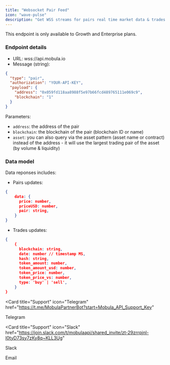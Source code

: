 ```yaml
---
title: "Websocket Pair Feed"
icon: "wave-pulse"
description: "Get WSS streams for pairs real time market data & trades."
---
```


<Tip> This endpoint is only available to Growth and Enterprise plans. </Tip>

### Endpoint details

- URL: wss://api.mobula.io
- Message (string):

```json
{
  "type": "pair",
  "authorization": "YOUR-API-KEY",
  "payload": {
    "address": "0x059fd118aa8988f5e97b66fcd489765111e069c9",
    "blockchain": "1"
  }
}
```

Parameters:

- `address`: the address of the pair
- `blockchain`: the blockchain of the pair (blockchain ID or name)
- `asset`: you can also query via the asset pattern (asset name or contract) instead of the address - it will use the largest trading pair of the asset (by volume & liquidity)

### Data model

Data reponses includes:

- Pairs updates:

```json
{
    data: {
      price: number,
      priceUSD: number,
      pair: string,
    }
}
```

- Trades updates:

```json
{
    {
      blockchain: string,
      date: number // timestamp MS,
      hash: string,
      token_amount: number,
      token_amount_usd: number,
      token_price: number,
      token_price_vs: number,
      type: 'buy' | 'sell',
    }
}
```

<CardGroup>

<Card
  title="Support"
  icon="Telegram"
  href="https://t.me/MobulaPartnerBot?start=Mobula_API_Support_Key"
>
  Telegram
</Card>

<Card
  title="Support"
  icon="Slack"
  href="https://join.slack.com/t/mobulaapi/shared_invite/zt-29zrrpjnl-I0tyD73sy7zKy8q~KLL3Ug"
>
  Slack
</Card>

<Card title="Need help?" icon="envelope" href="mailto:contact@mobulalabs.org">
  Email
</Card>

</CardGroup>
